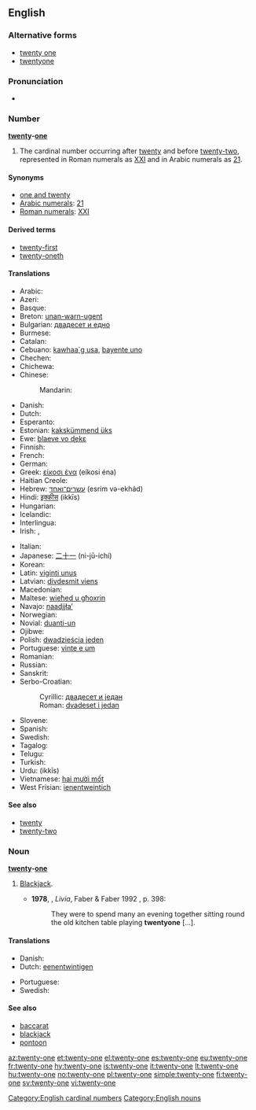==English==

===Alternative forms===
* [[twenty one]]
* [[twentyone]]

===Pronunciation===
* {{audio|en-us-twenty-one.ogg|Audio (US)}}

===Number===
'''[[twenty]]-[[one]]'''

# The cardinal number occurring after [[twenty]] and before [[twenty-two]], represented in Roman numerals as [[XXI]] and in Arabic numerals as [[21]].

====Synonyms====
* [[one and twenty]]
* [[w:Arabic numerals|Arabic numerals]]: [[21]]
* [[w:Roman numerals|Roman numerals]]: [[XXI]]

====Derived terms====
* [[twenty-first]]
* [[twenty-oneth]]

====Translations====
{{trans-top|cardinal number}}
* Arabic: {{Arab|[[واحد وعشرون]]}} {{unicode|(wāħid wi-ʕišrun)}}
* Azeri: {{t|az|iyirmi bir}}
* Basque: {{t|eu|hogeita bat|xs=Basque}}
* Breton: [[unan-warn-ugent]]
* Bulgarian: [[двадесет и едно]]
* Burmese: {{t|my|နှစ်ဆယ့်တစ်|tr=hnăhsè.tit|sc=Mymr}}
* Catalan: {{t+|ca|vint-i-un}}
* Cebuano: [[kawhaa`g usa]], [[bayente uno]]
* Chechen: {{tø|ce|ткъе цхьаъ|tr=tqe cxha’}}
* Chichewa: {{tø|ny|makumi awiri n'chimodzi}}
* Chinese:
*: Mandarin: {{t|zh|二十一|tr=èr shí yī|sc=Hani}}
* Danish: {{t+|da|enogtyve}}
* Dutch: {{t-|nl|eenentwintig|f}}
* Esperanto: {{t-|eo|dudek unu|xs=Esperanto}}
* Estonian: [[kakskümmend üks]]
* Ewe: [[blaeve vo ɖekɛ]]
* Finnish: {{t+|fi|kaksikymmentäyksi}}
* French: {{t+|fr|vingt-et-un|m}}
* German: {{t+|de|einundzwanzig|f}}
* Greek: [[είκοσι ένα]] (eíkosi éna)
* Haitian Creole: {{tø|ht|venteyen}}
* Hebrew: [[עשרים־ואחד]] (esrím və-ekhád)
* Hindi: [[इक्कीस]] (ikkīs)
* Hungarian: {{t+|hu|huszonegy}}
* Icelandic: {{t+|is|tuttugu og einn}}
* Interlingua: {{t|ia|vinti-un}}
* Irish: {{t|ga|fiche a haon}}, {{t|ga|aon is fiche}}
{{trans-mid}}
* Italian: {{t+|it|ventuno}}
* Japanese: [[二十一]] (ni-jū-ichí)
* Korean: {{t|ko|스물 하나|tr=seumul hana|sc=Hang}}
* Latin: [[viginti unus]]
* Latvian: [[divdesmit viens]]
* Macedonian: {{t|mk|дваесет и еден|tr=dváeset i éden}}
* Maltese: [[wieħed u għoxrin]]
* Navajo: [[naadįįłaʼ]]
* Norwegian: {{t|no|tjueen}}
* Novial: [[duanti-un]]
* Ojibwe: {{tø|oj|niishtanashi-bezhig}}
* Polish: [[dwadzieścia jeden]]
* Portuguese: [[vinte e um]]
* Romanian: {{t-|ro|douăzeci și unu}}
* Russian: {{t-|ru|двадцать один|tr=dvádtsat’ odín}}
* Sanskrit: {{t-|sa|एकविंशति|tr=ékaviṃśati}}
* Serbo-Croatian:
*: Cyrillic: [[двадесет и један]]
*: Roman: [[dvadeset i jedan]]
* Slovene: {{t|sl|enaindvajset}}
* Spanish: {{t+|es|veintiuno|m}}
* Swedish: {{t+|sv|tjugoett}}
* Tagalog: {{t|tl|beintyuno}}
* Telugu: {{t|te|ఇరవై ఒకటి|tr=iravai okaTi}}
* Turkish: {{t-|tr|yirmi bir}}
* Urdu: {{ur-Arab|[[اکیس]]}} (ikkīs)
* Vietnamese: [[hai mười mốt]]
* West Frisian: [[ienentweintich]]
{{trans-bottom}}

====See also====
* [[twenty]]
* [[twenty-two]]

===Noun===
'''[[twenty]]-[[one]]'''

# {{card games}} [[blackjack|Blackjack]].
#* '''1978''', {{w|Lawrence Durrell}}, ''Livia'', Faber & Faber 1992 {{qualifier|Avignon Quintet}}, p. 398:
#*: They were to spend many an evening together sitting round the old kitchen table playing '''twentyone''' [...].

====Translations====
{{trans-top|blackjack card game}}
* Danish: {{t+|da|enogtyve}}
* Dutch: [[eenentwintigen]] {{n}}
{{trans-mid}}
* Portuguese: {{t-|pt|vinte-e-um|m}}
* Swedish: {{t+|sv|tjugoett|n}}
{{trans-bottom}}

====See also====
* [[baccarat]]
* [[blackjack]]
* [[pontoon]]

[[Category:English cardinal numbers]]
[[Category:English nouns]]

[[az:twenty-one]]
[[et:twenty-one]]
[[el:twenty-one]]
[[es:twenty-one]]
[[eu:twenty-one]]
[[fr:twenty-one]]
[[hy:twenty-one]]
[[is:twenty-one]]
[[it:twenty-one]]
[[lt:twenty-one]]
[[hu:twenty-one]]
[[no:twenty-one]]
[[pl:twenty-one]]
[[simple:twenty-one]]
[[fi:twenty-one]]
[[sv:twenty-one]]
[[vi:twenty-one]]